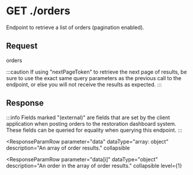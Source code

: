 
# GET ./orders

Endpoint to retrieve a list of orders (pagination enabled).

## Request

<BaseUrlPath>orders</BaseUrlPath>

<RequestParamTable>

<RequestParamRow
parameter="by"
description='A string representing the index field to query by. Valid values are "orderId", "groupId", "customerId", "invoiceId", or "sku".'
/>

<RequestParamRow
parameter="where"
description='If the "by" parameter is specified, this designates the search to only include items where the "by" field is equal to this string value.'
/>

<RequestParamRow
parameter="from"
description='An inclusive datestring to query the orders by (all orders where the orderDate is greater than or equal to "from"). Valid formats are "YYYY-MM-DD", an ISO String, or a UTC timestamp in milliseconds.'
/>

<RequestParamRow
parameter="to"
description='An exclusive datestring to query the orders by (all orders where the orderDate is less than "to"). Valid formats are "YYYY-MM-DD", an ISO String, or a UTC timestamp in milliseconds.'
/>

<RequestParamRow
parameter="dateSort"
description='Possible values: "asc" or "desc". Returns the orders sorted by ascending or descending order date, respectively.'
/>

<RequestParamRow
parameter="nextPageToken"
description='If provided, returns the next page of results.'
/>

<RequestParamRow
parameter="pageSize"
description='An integer to specify the size of the page of results from the query. The default is 100, and the max is 300.'
/>

</RequestParamTable>

:::caution
If using "nextPageToken" to retrieve the next page of results, be sure to use the exact same query parameters as the previous call to the endpoint, or else you will not receive the results as expected.
:::

## Response

:::info
Fields marked "(external)" are fields that are set by the client application when posting orders to the restoration dashboard system. These fields can be queried for equality when querying this endpoint.
:::

<ResponseParamTable>

<ResponseParamRow
parameter="nextPageToken"
description="Only present if there are more results available for the same query. To retrieve the next page of results, execute the exact same query with this token added to your query parameters."
/>

<ResponseParamRow
parameter="data"
dataType="array: object"
description="An array of order results."
collapsible
>

<ResponseParamRow
parameter="data[i]"
dataType="object"
description="An order in the array of order results."
collapsible
level={1}
>
<OrderParamRows level={2} />
</ResponseParamRow>

</ResponseParamRow>

</ResponseParamTable>